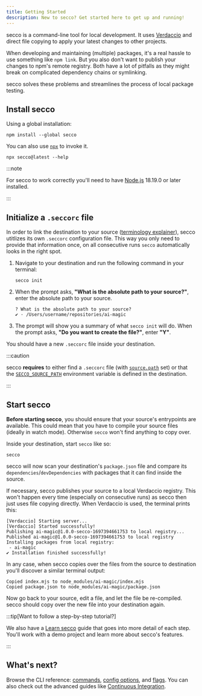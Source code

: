 ```yaml
---
title: Getting Started
description: New to secco? Get started here to get up and running!
---
```



secco is a command-line tool for local development. It uses [Verdaccio](https://verdaccio.org/) and direct file copying to apply your latest changes to other projects.

When developing and maintaining (multiple) packages, it's a real hassle to use something like `npm link`. But you also don't want to publish your changes to npm's remote registry. Both have a lot of pitfalls as they might break on complicated dependency chains or symlinking.

secco solves these problems and streamlines the process of local package testing.

## Install secco

Using a global installation:

```shell
npm install --global secco
```

You can also use [`npx`](https://docs.npmjs.com/cli/v10/commands/npx) to invoke it.

```shell
npx secco@latest --help
```

:::note

For secco to work correctly you'll need to have [Node.js](https://nodejs.dev) 18.19.0 or later installed.

:::

## Initialize a `.seccorc` file

In order to link the destination to your source ([terminology explainer](/guide/terminology/)), secco utitlizes its own `.seccorc` configuration file. This way you only need to provide that information once, on all consecutive runs `secco` automatically looks in the right spot.

<Steps>

1. Navigate to your destination and run the following command in your terminal:

    ```shell
    secco init
    ```

1. When the prompt asks, **"What is the absolute path to your source?"**, enter the absolute path to your source.

    ```shell
    ? What is the absolute path to your source?
    ✔ · /Users/username/repositories/ai-magic
    ```

1. The prompt will show you a summary of what `secco init` will do. When the prompt asks, **"Do you want to create the file?"**, enter **"Y"**.

</Steps>

You should have a new `.seccorc` file inside your destination.

:::caution

secco **requires** to either find a `.seccorc` file (with [`source.path`](/reference/config/#sourcepath) set) or that the [`SECCO_SOURCE_PATH`](/reference/config/#secco_source_path) environment variable is defined in the destination.

:::

## Start secco

**Before starting secco**, you should ensure that your source's entrypoints are available. This could mean that you have to compile your source files (ideally in watch mode). Otherwise `secco` won't find anything to copy over.

Inside your destination, start `secco` like so:

```shell
secco
```

secco will now scan your destination's `package.json` file and compare its `dependencies`/`devDependencies` with packages that it can find inside the source.

If necessary, secco publishes your source to a local Verdaccio registry. This won't happen every time (especially on consecutive runs) as secco then just uses file copying directly. When Verdaccio is used, the terminal prints this:

```shell
[Verdaccio] Starting server...
[Verdaccio] Started successfully!
Publishing ai-magic@1.0.0-secco-1697394661753 to local registry...
Published ai-magic@1.0.0-secco-1697394661753 to local registry
Installing packages from local registry:
 - ai-magic
✔ Installation finished successfully!
```

In any case, when secco copies over the files from the source to destination you'll discover a similar terminal output:

```shell
Copied index.mjs to node_modules/ai-magic/index.mjs
Copied package.json to node_modules/ai-magic/package.json
```

Now go back to your source, edit a file, and let the file be re-compiled. secco should copy over the new file into your destination again.

:::tip[Want to follow a step-by-step tutorial?]

We also have a [Learn secco](/guide/learn-secco/) guide that goes into more detail of each step. You'll work with a demo project and learn more about secco's features.

:::

## What's next?

Browse the CLI reference: [commands](/reference/commands/), [config options](/reference/config/), and [flags](/reference/flags/). You can also check out the advanced guides like [Continuous Integration](/guide/continuous-integration/).

